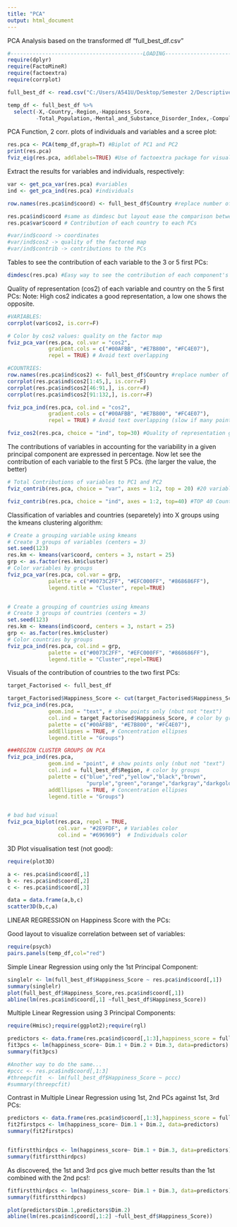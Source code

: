 ```yaml
---
title: "PCA"
output: html_document
---
```


PCA Analysis based on the transformed df "full_best_df.csv"

```r
#------------------------------------------LOADING---------------------------------------------
require(dplyr)
require(FactoMineR)
require(factoextra)
require(corrplot)

full_best_df <- read.csv("C:/Users/A541U/Desktop/Semester 2/Descriptive R Project/2018_World_Happiness_Multivariate_Analysis/DATA/full_best_df.csv")

temp_df <- full_best_df %>% 
  select(-X,-Country,-Region,-Happiness_Score,
         -Total_Population,-Mental_and_Substance_Disorder_Index,-Compulsory_Education_in_Years,-Agricultural_Land_Percentage,-Generosity,-Forest_Area_Land_Percentage,-Suicide_Index,-Legal_Rights_Index)
```

PCA Function, 2 corr. plots of individuals and variables and a scree plot:
```r
res.pca <- PCA(temp_df,graph=T) #Biplot of PC1 and PC2
print(res.pca)
fviz_eig(res.pca, addlabels=TRUE) #Use of factoextra package for visualization instead of factominer
```

Extract the results for variables and individuals, respectively:
```r
var <- get_pca_var(res.pca) #variables
ind <- get_pca_ind(res.pca) #individuals

row.names(res.pca$ind$coord) <- full_best_df$Country #replace number of each row by country name.

res.pca$ind$coord #same as dimdesc but layout ease the comparison between PCs
res.pca$var$coord # Contribution of each country to each PCs

#var/ind$coord -> coordinates
#var/ind$cos2 -> quality of the factored map
#var/ind$contrib -> contributions to the PCs
```

Tables to see the contribution of each variable to the 3 or 5 first PCs:
```r
dimdesc(res.pca) #Easy way to see the contribution of each component's variables
```

Quality of representation (cos2) of each variable and country on the 5 first PCs:
Note: High cos2 indicates a good representation, a low one shows the opposite. 
```r
#VARIABLES:
corrplot(var$cos2, is.corr=F)

# Color by cos2 values: quality on the factor map
fviz_pca_var(res.pca, col.var = "cos2",
             gradient.cols = c("#00AFBB", "#E7B800", "#FC4E07"), 
             repel = TRUE) # Avoid text overlapping

#COUNTRIES:
row.names(res.pca$ind$cos2) <- full_best_df$Country #replace number of each row by country name.
corrplot(res.pca$ind$cos2[1:45,], is.corr=F)
corrplot(res.pca$ind$cos2[46:91,], is.corr=F)
corrplot(res.pca$ind$cos2[91:132,], is.corr=F)

fviz_pca_ind(res.pca, col.ind = "cos2", 
             gradient.cols = c("#00AFBB", "#E7B800", "#FC4E07"),
             repel = TRUE) # Avoid text overlapping (slow if many points)

fviz_cos2(res.pca, choice = "ind", top=30) #Quality of representation graph
```

The contributions of variables in accounting for the variability in a given principal component are expressed in percentage.
Now let see the contribution of each variable to the first 5 PCs. (the larger the value, the better)
```r
# Total Contributions of variables to PC1 and PC2
fviz_contrib(res.pca, choice = "var", axes = 1:2, top = 20) #20 variables 

fviz_contrib(res.pca, choice = "ind", axes = 1:2, top=40) #TOP 40 Countries (more is not readable)
```

Classification of variables and countries (separetely) into X groups using the kmeans clustering algorithm:
```r

# Create a grouping variable using kmeans
# Create 3 groups of variables (centers = 3)
set.seed(123)
res.km <- kmeans(var$coord, centers = 3, nstart = 25)
grp <- as.factor(res.km$cluster)
# Color variables by groups
fviz_pca_var(res.pca, col.var = grp, 
             palette = c("#0073C2FF", "#EFC000FF", "#868686FF"),
             legend.title = "Cluster", repel=TRUE)


# Create a grouping of countries using kmeans
# Create 3 groups of countries (centers = 3)
set.seed(123)
res.km <- kmeans(ind$coord, centers = 3, nstart = 25)
grp <- as.factor(res.km$cluster)
# Color countries by groups
fviz_pca_ind(res.pca, col.ind = grp, 
             palette = c("#0073C2FF", "#EFC000FF", "#868686FF"),
             legend.title = "Cluster",repel=TRUE)
```

Visuals of the contribution of countries to the two first PCs:
```r

target_Factorised <- full_best_df

target_Factorised$Happiness_Score <- cut(target_Factorised$Happiness_Score,breaks=3)
fviz_pca_ind(res.pca,
             geom.ind = "text", # show points only (nbut not "text")
             col.ind = target_Factorised$Happiness_Score, # color by groups
             palette = c("#00AFBB", "#E7B800", "#FC4E07"),
             addEllipses = TRUE, # Concentration ellipses
             legend.title = "Groups")

###REGION CLUSTER GROUPS ON PCA
fviz_pca_ind(res.pca,
             geom.ind = "point", # show points only (nbut not "text")
             col.ind = full_best_df$Region, # color by groups
             palette = c("blue","red","yellow","black","brown",
                         "purple","green","orange","darkgray","darkgoldenrod4"),
             addEllipses = TRUE, # Concentration ellipses
             legend.title = "Groups")


# bad bad visual
fviz_pca_biplot(res.pca, repel = TRUE,
                col.var = "#2E9FDF", # Variables color
                col.ind = "#696969")  # Individuals color
```


3D Plot visualisation test (not good):
```r
require(plot3D)

a <- res.pca$ind$coord[,1]
b <- res.pca$ind$coord[,2]
c <- res.pca$ind$coord[,3]

data = data.frame(a,b,c)
scatter3D(b,c,a)
```

LINEAR REGRESSION on Happiness Score with the PCs:

Good layout to visualize correlation between set of variables:
```r
require(psych)
pairs.panels(temp_df,col="red")
```

Simple Linear Regression using only the 1st Principal Component:
```r

singlelr <- lm(full_best_df$Happiness_Score ~ res.pca$ind$coord[,1])
summary(singlelr)
plot(full_best_df$Happiness_Score,res.pca$ind$coord[,1])
abline(lm(res.pca$ind$coord[,1] ~full_best_df$Happiness_Score))
```

Multiple Linear Regression using 3 Principal Components:
```r
require(Hmisc);require(ggplot2);require(rgl)

predictors <- data.frame(res.pca$ind$coord[,1:3],happiness_score = full_best_df$Happiness_Score)
fit3pcs <- lm(happiness_score~ Dim.1 + Dim.2 + Dim.3, data=predictors)
summary(fit3pcs)

#Another way to do the same...
#pccc <- res.pca$ind$coord[,1:3] 
#threepcfit  <- lm(full_best_df$Happiness_Score ~ pccc)
#summary(threepcfit)
```

Contrast in Multiple Linear Regression using 1st, 2nd PCs against 1st, 3rd PCs:
```r

predictors <- data.frame(res.pca$ind$coord[,1:3],happiness_score = full_best_df$Happiness_Score)
fit2firstpcs <- lm(happiness_score~ Dim.1 + Dim.2, data=predictors)
summary(fit2firstpcs)


fitfirstthirdpcs <- lm(happiness_score~ Dim.1 + Dim.3, data=predictors)
summary(fitfirstthirdpcs)
```

As discovered, the 1st and 3rd pcs give much better results than the 1st combined with the 2nd pcs!:
```r
fitfirstthirdpcs <- lm(happiness_score~ Dim.1 + Dim.3, data=predictors)
summary(fitfirstthirdpcs)

plot(predictors$Dim.1,predictors$Dim.2)
abline(lm(res.pca$ind$coord[,1:2] ~full_best_df$Happiness_Score))

```

